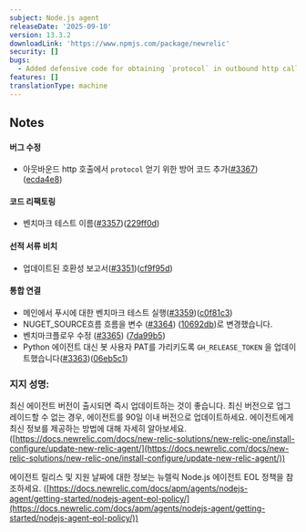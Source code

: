 ```yaml
---
subject: Node.js agent
releaseDate: '2025-09-10'
version: 13.3.2
downloadLink: 'https://www.npmjs.com/package/newrelic'
security: []
bugs:
  - Added defensive code for obtaining `protocol` in outbound http calls
features: []
translationType: machine
---
```


## Notes

#### 버그 수정

* 아웃바운드 http 호출에서 `protocol` 얻기 위한 방어 코드 추가([#3367](https://github.com/newrelic/node-newrelic/pull/3367))([ecda4e8](https://github.com/newrelic/node-newrelic/commit/ecda4e8fd3e2b4695bd900ba56f11babff186269))

#### 코드 리팩토링

* 벤치마크 테스트 이름([#3357](https://github.com/newrelic/node-newrelic/pull/3357))([229ff0d](https://github.com/newrelic/node-newrelic/commit/229ff0d1f1926ae937b8a1c54975c5ee8b1f0d2c))

#### 선적 서류 비치

* 업데이트된 호환성 보고서([#3351](https://github.com/newrelic/node-newrelic/pull/3351))([cf9f95d](https://github.com/newrelic/node-newrelic/commit/cf9f95db6339db793a15f9d19e2a29832bcb917e))

#### 통합 연결

* 메인에서 푸시에 대한 벤치마크 테스트 실행([#3359](https://github.com/newrelic/node-newrelic/pull/3359))([c0f81c3](https://github.com/newrelic/node-newrelic/commit/c0f81c3562312c83330825c9c6fcdb969ab4da74))
* NUGET\_SOURCE흐름 흐름을 변수 ([#3364](https://github.com/newrelic/node-newrelic/pull/3364)) ([10692db](https://github.com/newrelic/node-newrelic/commit/10692db65ce0c3218d6ab2d494f0ab7f426ff817))로 변경했습니다.
* 벤치마크플로우 수정 ([#3365](https://github.com/newrelic/node-newrelic/pull/3365)) ([7da99b5](https://github.com/newrelic/node-newrelic/commit/7da99b5fd4c20d817222ffa66e08166f1c8a1785))
* Python 에이전트 대신 봇 사용자 PAT를 가리키도록 `GH_RELEASE_TOKEN` 을 업데이트했습니다([#3363](https://github.com/newrelic/node-newrelic/pull/3363))([06eb5c1](https://github.com/newrelic/node-newrelic/commit/06eb5c1be0da5ffea4853e521223a711cc7b1805))

### 지지 성명:

최신 에이전트 버전이 출시되면 즉시 업데이트하는 것이 좋습니다. 최신 버전으로 업그레이드할 수 없는 경우, 에이전트를 90일 이내 버전으로 업데이트하세요. 에이전트에게 최신 정보를 제공하는 방법에 대해 자세히 알아보세요. ([https://docs.newrelic.com/docs/new-relic-solutions/new-relic-one/install-configure/update-new-relic-agent/](https://docs.newrelic.com/docs/new-relic-solutions/new-relic-one/install-configure/update-new-relic-agent/))

에이전트 릴리스 및 지원 날짜에 대한 정보는 뉴렐릭 Node.js 에이전트 EOL 정책을 참조하세요. ([https://docs.newrelic.com/docs/apm/agents/nodejs-agent/getting-started/nodejs-agent-eol-policy/](https://docs.newrelic.com/docs/apm/agents/nodejs-agent/getting-started/nodejs-agent-eol-policy/))